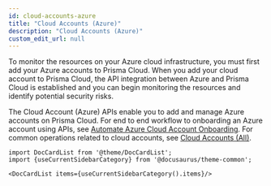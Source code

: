 ```yaml
---
id: cloud-accounts-azure
title: "Cloud Accounts (Azure)"
description: "Cloud Accounts (Azure)"
custom_edit_url: null
---
```




To monitor the resources on your Azure cloud infrastructure, you must first add your Azure accounts to Prisma Cloud. When you add your cloud account to Prisma Cloud, the API integration between Azure and Prisma Cloud is established and you can begin monitoring the resources and identify potential security risks.

The Cloud Account (Azure) APIs enable you to add and manage Azure accounts on Prisma Cloud. For end to end workflow to onboarding an Azure account using APIs, see [Automate Azure Cloud Account Onboarding](/prisma-cloud/docs/cspm/azure-account-onboarding/).
 For common operations related to cloud accounts, see [Cloud Accounts (All)](/prisma-cloud/api/cspm/cloud-accounts-all/).




```mdx-code-block
import DocCardList from '@theme/DocCardList';
import {useCurrentSidebarCategory} from '@docusaurus/theme-common';

<DocCardList items={useCurrentSidebarCategory().items}/>
```
      